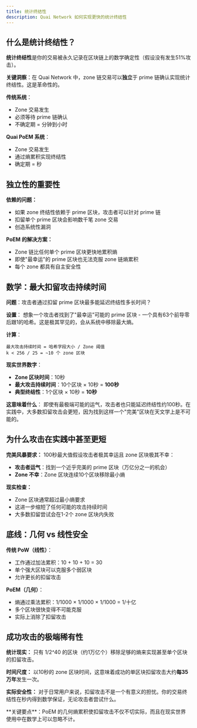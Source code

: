 ```yaml
---
title: 统计终结性
description: Quai Network 如何实现更快的统计终结性
---
```


## 什么是统计终结性？

**统计终结性**是你的交易被永久记录在区块链上的数学确定性（假设没有发生51%攻击）。

**关键洞察**：在 Quai Network 中，zone 链交易可以**独立**于 prime 链确认实现统计终结性。这是革命性的。

**传统系统**：
- Zone 交易发生
- 必须等待 prime 链确认
- 不确定期 = 分钟到小时

**Quai PoEM 系统**：
- Zone 交易发生
- 通过熵累积实现终结性
- 确定期 = 秒

## 独立性的重要性

**依赖的问题：**
- 如果 zone 终结性依赖于 prime 区块，攻击者可以针对 prime 链
- 扣留单个 prime 区块会影响数千笔 zone 交易
- 创造系统性漏洞

**PoEM 的解决方案：**
- Zone 链比任何单个 prime 区块更快地累积熵
- 即使"最幸运"的 prime 区块也无法克服 zone 链熵累积
- 每个 zone 都具有自主安全性

## 数学：最大扣留攻击持续时间

**问题**：攻击者通过扣留 prime 区块最多能延迟终结性多长时间？

**设置**：
想象一个攻击者找到了"最幸运"可能的 prime 区块 - 一个具有63个前导零后跟1的哈希。这是极其罕见的，会从系统中移除最大熵。

**计算**：
```
最大攻击持续时间 = 哈希字段大小 / Zone 阈值
k < 256 / 25 = ~10 个 zone 区块
```

**现实世界数字**：
- **Zone 区块时间**：10秒
- **最大攻击持续时间**：10个区块 × 10秒 = **100秒**
- **典型终结性**：1个区块 × 10秒 = **10秒**

**这意味着什么**：
即使有最极端可能的运气，攻击者也只能延迟终结性约100秒。在实践中，大多数扣留攻击会更短，因为找到这样一个"完美"区块在天文学上是不可能的。

## 为什么攻击在实践中甚至更短

**完美风暴要求：**
100秒最大值假设攻击者极其幸运且 zone 区块极其不幸：
- **攻击者运气**：找到一个近乎完美的 prime 区块（万亿分之一的机会）
- **Zone 不幸**：Zone 区块连续10个区块移除最小熵

**现实检查：**
- Zone 区块通常超过最小熵要求
- 这进一步缩短了任何可能的攻击持续时间
- 大多数扣留尝试会在1-2个 zone 区块内失败

## 底线：几何 vs 线性安全

**传统 PoW（线性）**：
- 工作通过加法累积：10 + 10 + 10 = 30
- 单个强大区块可以克服多个弱区块
- 允许更长的扣留攻击

**PoEM（几何）**：
- 熵通过乘法累积：1/1000 × 1/1000 × 1/1000 = 1/十亿
- 多个区块很快变得不可能克服
- 实际上消除了扣留攻击

## 成功攻击的极端稀有性

**统计现实：**
只有 1/2^40 的区块（约1万亿个）移除足够的熵来实现甚至单个区块的扣留攻击。

**时间尺度：**
以10秒的 zone 区块时间，这意味着成功的单区块扣留攻击大约**每35万年**发生一次。

**实际安全性：**
对于日常用户来说，扣留攻击不是一个有意义的担忧。你的交易终结性在秒内得到数学保证，无论攻击者尝试什么。

<Note>
**关键要点**：PoEM 的几何熵累积使扣留攻击不仅不切实际，而且在现实世界使用中在数学上可以忽略不计。
</Note>